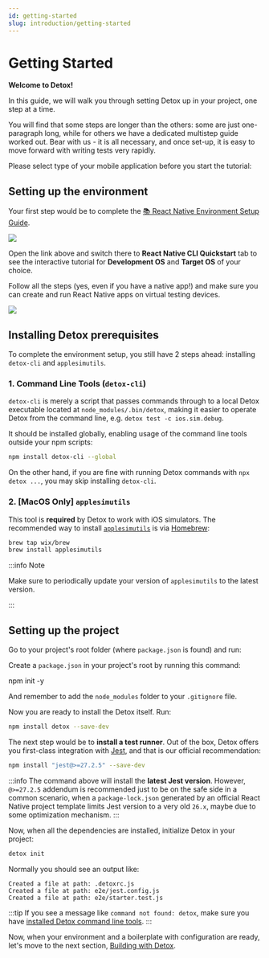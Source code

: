 ```yaml
---
id: getting-started
slug: introduction/getting-started
---
```



# Getting Started

**Welcome to Detox!**

In this guide, we will walk you through setting Detox up in your project, one step at a time.

You will find that some steps are longer than the others: some are just one-paragraph long, while for others we have a dedicated multistep guide worked out. Bear with us - it is all necessary, and once set-up, it is easy to move forward with writing tests very rapidly.

Please select type of your mobile application before you start the tutorial:

<Tabs groupId="appType">
    <TabItem value="start-rn" label="React Native" default />
    <TabItem value="start-expo" label="Expo">
        <IntroExpo />
    </TabItem>
    <TabItem value="start-other" label="Other">
        <IntroOther />
    </TabItem>
</Tabs>

## Setting up the environment

Your first step would be to complete the
[📚 React Native Environment Setup Guide](https://reactnative.dev/docs/next/environment-setup).

![](img/rn-env.png)

<p>
    Open the link above and switch there to <b>React Native CLI Quickstart</b> tab to see
    the interactive tutorial for <b>Development OS</b> and <b>Target OS</b> of your choice.
</p>

<p>
    Follow all
    the steps <span style={{color: 'red'}}>(yes, even if you have a native app!)</span> and
    make sure you can create and run React Native apps on virtual testing devices.
</p>

![](img/rn-env-done.png)

## Installing Detox prerequisites

To complete the environment setup, you still have 2 steps ahead: installing `detox-cli` and `applesimutils`.

### 1. Command Line Tools (`detox-cli`)

`detox-cli` is merely a script that passes commands through to
a local Detox executable located at `node_modules/.bin/detox`,
making it easier to operate Detox from the command line, e.g. `detox test -c ios.sim.debug`.

It should be installed globally, enabling usage of the command line tools outside your npm scripts:

```bash npm2yarn
npm install detox-cli --global
```

On the other hand, if you are fine with running Detox commands with `npx detox ...`, you may skip installing `detox-cli`.

### 2. [MacOS Only] `applesimutils`

This tool is **required** by Detox to work with iOS simulators. The recommended way to install
[`applesimutils`](https://github.com/wix/AppleSimulatorUtils) is via [Homebrew](https://brew.sh):

```sh
brew tap wix/brew
brew install applesimutils
```

:::info Note

Make sure to periodically update your version of `applesimutils` to the latest version.

:::

## Setting up the project

<Tabs groupId="appType">
    <TabItem value="start-rn" label="React Native" default>
        Go to your project's root folder (where <code>package.json</code> is found) and run:
    </TabItem>
    <TabItem value="start-other" label="Native iOS">
        <p>Create a <code>package.json</code> in your project's root by running this command:</p>
        <CodeBlock language="bash">
            npm init -y
        </CodeBlock>
        <p>And remember to add the <code>node_modules</code> folder to your <code>.gitignore</code> file.</p>
        <p>Now you are ready to install the Detox itself. Run:</p>
    </TabItem>
</Tabs>

```bash npm2yarn
npm install detox --save-dev
```

The next step would be to **install a test runner**. Out of the box, Detox offers you first-class integration
with [Jest](https://jestjs.io), and that is our official recommendation:

```bash npm2yarn
npm install "jest@>=27.2.5" --save-dev
```

:::info
The command above will install the **latest Jest version**. However, `@>=27.2.5` addendum is recommended just to be on the safe side in a common scenario, when a `package-lock.json`
generated by an official React Native project template limits Jest version to a very old `26.x`, maybe due to some optimization mechanism.
:::

Now, when all the dependencies are installed, initialize Detox in your project:

```bash
detox init
```

Normally you should see an output like:

```plain text
Created a file at path: .detoxrc.js
Created a file at path: e2e/jest.config.js
Created a file at path: e2e/starter.test.js
```

:::tip
If you see a message like `command not found: detox`, make sure you have [installed Detox command line tools](#1-command-line-tools-detox-cli).
:::

Now, when your environment and a boilerplate with configuration are ready, let's move to the next section,
[Building with Detox](Introduction.BuildingWithDetox.mdx).

